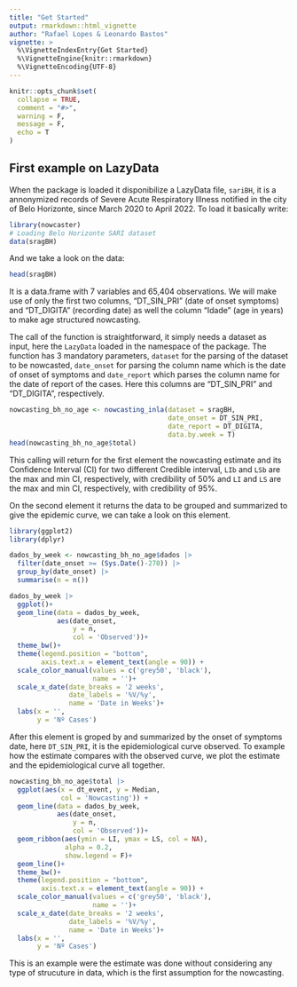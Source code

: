 ```yaml
---
title: "Get Started"
output: rmarkdown::html_vignette
author: "Rafael Lopes & Leonardo Bastos"
vignette: >
  %\VignetteIndexEntry{Get Started}
  %\VignetteEngine{knitr::rmarkdown}
  %\VignetteEncoding{UTF-8}
---
```


```r
knitr::opts_chunk$set(
  collapse = TRUE,
  comment = "#>", 
  warning = F, 
  message = F, 
  echo = T
)
```

## First example on LazyData

When the package is loaded it disponibilize a LazyData file, `sariBH`, it is a annonymized records of Severe Acute Respiratory Illness notified in the city of Belo Horizonte, since March 2020 to April 2022. To load it basically write:

```r
library(nowcaster)
# Loading Belo Horizonte SARI dataset
data(sragBH)
```

And we take a look on the data:

```r
head(sragBH)
```

It is a data.frame with 7 variables and 65,404 observations. We will make use of only the first two columns, "DT_SIN_PRI" (date of onset symptoms) and "DT_DIGITA" (recording date) as well the column "Idade" (age in years) to make age structured nowcasting.

The call of the function is straightforward, it simply needs a dataset as input, here the `LazyData` loaded in the namespace of the package. The function has 3 mandatory parameters, `dataset` for the parsing of the dataset to be nowcasted, `date_onset` for parsing the column name which is the date of onset of symptoms and `date_report` which parses the column name for the date of report of the cases. Here this columns are "DT_SIN_PRI" and "DT_DIGITA", respectively. 

```r
nowcasting_bh_no_age <- nowcasting_inla(dataset = sragBH, 
                                        date_onset = DT_SIN_PRI, 
                                        date_report = DT_DIGITA, 
                                        data.by.week = T)
head(nowcasting_bh_no_age$total)
```

This calling will return for the first element the nowcasting estimate and its Confidence Interval (CI) for two different Credible interval, `LIb` and `LSb` are the max and min CI, respectively, with credibility of 50% and `LI` and `LS` are the max and min CI, respectively, with credibility of 95%.

On the second element it returns the data to be grouped and summarized to give the epidemic curve, we can take a look on this element. 

```r
library(ggplot2)
library(dplyr)

dados_by_week <- nowcasting_bh_no_age$dados |> 
  filter(date_onset >= (Sys.Date()-270)) |> 
  group_by(date_onset) |> 
  summarise(n = n())

dados_by_week |> 
  ggplot()+
  geom_line(data = dados_by_week, 
            aes(date_onset, 
                y = n, 
                col = 'Observed'))+
  theme_bw()+
  theme(legend.position = "bottom", 
        axis.text.x = element_text(angle = 90)) +
  scale_color_manual(values = c('grey50', 'black'), 
                     name = '')+
  scale_x_date(date_breaks = '2 weeks', 
               date_labels = '%V/%y', 
               name = 'Date in Weeks')+
  labs(x = '', 
       y = 'Nº Cases')
```


After this element is groped by and summarized by the onset of symptoms date, here `DT_SIN_PRI`, it is the epidemiological curve observed. To example how the estimate compares with the observed curve, we plot the estimate and the epidemiological curve all together.

```r

nowcasting_bh_no_age$total |> 
  ggplot(aes(x = dt_event, y = Median, 
             col = 'Nowcasting')) +
  geom_line(data = dados_by_week, 
            aes(date_onset, 
                y = n, 
                col = 'Observed'))+
  geom_ribbon(aes(ymin = LI, ymax = LS, col = NA), 
              alpha = 0.2, 
              show.legend = F)+
  geom_line()+
  theme_bw()+
  theme(legend.position = "bottom", 
        axis.text.x = element_text(angle = 90)) +
  scale_color_manual(values = c('grey50', 'black'), 
                     name = '')+
  scale_x_date(date_breaks = '2 weeks', 
               date_labels = '%V/%y', 
               name = 'Date in Weeks')+
  labs(x = '', 
       y = 'Nº Cases')
```

This is an example were the estimate was done without considering any type of strucuture in data, which is the first assumption for the nowcasting.
